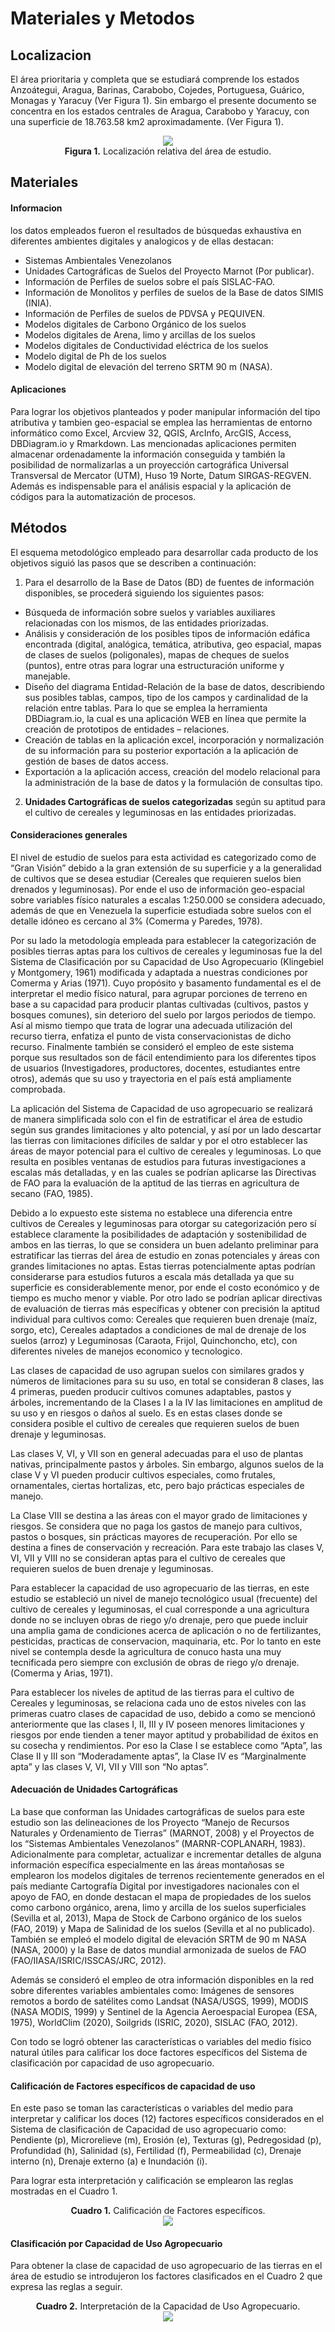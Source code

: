 # Materiales y Metodos {-}

## Localizacion {-}
El área prioritaria y completa que se estudiará comprende los estados Anzoátegui, Aragua, Barinas, Carabobo, Cojedes, Portuguesa, Guárico, Monagas y Yaracuy (Ver Figura 1). Sin embargo el presente documento se concentra en los estados centrales de Aragua, Carabobo y Yaracuy, con una superficie de 18.763.58 km2 aproximadamente. (Ver Figura 1).


<center>![](Imagenes/Localizacion.png)</center>
<center> **Figura 1.** Localización relativa del área de estudio. </center>


## Materiales {-}

#### Informacion {-}

los datos empleados fueron el resultados de búsquedas exhaustiva en diferentes ambientes digitales y analogicos y de ellas destacan:

* Sistemas Ambientales Venezolanos
* Unidades Cartográficas de Suelos del Proyecto Marnot (Por publicar).
* Información de Perfiles de suelos sobre el país SISLAC-FAO.
* Información de Monolitos y perfiles de suelos de la Base de datos SIMIS (INIA).
* Información de Perfiles de suelos de PDVSA y PEQUIVEN.
* Modelos digitales de Carbono Orgánico de los suelos
* Modelos digitales de Arena, limo y arcillas de los suelos
* Modelos digitales de Conductividad eléctrica de los suelos
* Modelo digital de Ph de los suelos
* Modelo digital de elevación del terreno SRTM 90 m (NASA).


#### Aplicaciones {-}

Para lograr los objetivos planteados y poder manipular información del tipo atributiva y tambien geo-espacial se emplea las herramientas de entorno informático como Excel, Arcview 32, QGIS, ArcInfo, ArcGIS, Access, DBDiagram.io y Rmarkdown. Las mencionadas aplicaciones permiten almacenar ordenadamente la información conseguida y también la posibilidad de normalizarlas a un proyección cartográfica Universal Transversal de Mercator (UTM), Huso 19 Norte, Datum SIRGAS-REGVEN. Además es indispensable para el análisis espacial y la aplicación de códigos  para la automatización de procesos.

## Métodos {-}

El esquema metodológico empleado para desarrollar cada producto de los objetivos siguió las pasos  que se describen a continuación: 

1. Para el desarrollo de la Base de Datos (BD) de fuentes de información disponibles, se procederá siguiendo los siguientes pasos:

* Búsqueda de información sobre suelos y variables auxiliares relacionadas con los mismos, de las entidades priorizadas.
* Análisis y consideración de los posibles tipos de información edáfica encontrada (digital, analógica, temática, atributiva, geo espacial, mapas de clases de suelos (poligonales), mapas de cheques de suelos (puntos), entre otras para lograr una estructuración uniforme y manejable.
* Diseño del diagrama Entidad-Relación de la base de datos, describiendo sus posibles tablas, campos, tipo de los campos y cardinalidad de la relación entre tablas. Para lo que se emplea la herramienta DBDiagram.io, la cual es una aplicación WEB en línea que permite la creación de prototipos de entidades – relaciones. 
* Creación de tablas en la aplicación excel, incorporación y normalización de su información para su posterior exportación a la aplicación de gestión de bases de datos access.
* Exportación a la aplicación access, creación del modelo relacional para la administración de la base de datos y la formulación de consultas tipo.


2. **Unidades Cartográficas de suelos categorizadas** según su aptitud para el cultivo de cereales y leguminosas en las entidades priorizadas.

#### Consideraciones generales {-}

El nivel de estudio de suelos para esta actividad es categorizado como de “Gran Visión” debido a la gran extensión de su superficie y a la generalidad de cultivos que se desea estudiar (Cereales que requieren suelos bien drenados y leguminosas). Por ende el uso de información geo-espacial sobre variables físico naturales a escalas 1:250.000 se considera adecuado, además de que en Venezuela la superficie estudiada sobre suelos con el detalle idóneo es cercano al 3% (Comerma y Paredes, 1978).

Por su lado la metodología empleada para establecer la categorización de posibles tierras aptas para los cultivos de cereales y leguminosas fue la del Sistema de Clasificación por su Capacidad de Uso Agropecuario (Klingebiel y Montgomery, 1961) modificada y adaptada a nuestras condiciones por Comerma y Arias (1971). Cuyo propósito y basamento fundamental es el de interpretar el medio físico natural, para agrupar porciones de terreno en base a su capacidad para producir plantas cultivadas (cultivos, pastos y bosques comunes), sin deterioro del suelo por largos periodos de tiempo. Así al mismo tiempo que trata de lograr una adecuada utilización del recurso tierra, enfatiza el punto de vista conservacionistas de dicho recurso. Finalmente también se consideró el empleo de este sistema porque sus resultados son de fácil entendimiento para los diferentes tipos de usuarios (Investigadores, productores, docentes, estudiantes entre otros), además que su uso y trayectoria en el país está ampliamente comprobada. 

La aplicación del Sistema de Capacidad de uso agropecuario se realizará de manera simplificada solo con el fin de estratificar el área de estudio según sus grandes limitaciones y alto potencial, y así por un lado descartar las tierras con limitaciones difíciles de saldar y por el otro establecer las áreas de mayor potencial para el cultivo de cereales y leguminosas. Lo que resulta en posibles ventanas de estudios para futuras investigaciones a escalas más detalladas, y en las cuales se podrían aplicarse las Directivas de FAO para la evaluación de la aptitud de las tierras en agricultura de secano (FAO, 1985).

Debido a lo expuesto este sistema no establece una diferencia entre cultivos de Cereales y leguminosas para otorgar su categorización pero sí establece claramente la  posibilidades de adaptación y sostenibilidad de ambos en las tierras, lo que se considera un buen adelanto preliminar para estratificar las tierras del área de estudio en zonas potenciales y áreas con grandes limitaciones no aptas. Estas tierras potencialmente aptas podrían considerarse para estudios futuros a escala más detallada ya que su superficie es considerablemente menor, por ende el costo económico y de tiempo es mucho menor y viable. Por otro lado se podrían aplicar directivas de evaluación de tierras más específicas y obtener con precisión la aptitud individual para cultivos como: Cereales que requieren buen drenaje (maíz, sorgo, etc), Cereales adaptados a condiciones de mal de drenaje de los suelos (arroz) y Leguminosas (Caraota, Frijol, Quinchoncho, etc), con diferentes niveles de manejos economico y tecnologico.

Las clases de capacidad de uso agrupan suelos con similares grados y números de limitaciones para su su uso, en total se consideran 8 clases, las 4 primeras, pueden producir cultivos comunes adaptables, pastos y árboles, incrementando de la Clases I a la IV las limitaciones en amplitud de su uso y en riesgos o daños al suelo. Es en estas clases donde se considera posible el cultivo de cereales que requieren suelos de buen drenaje y leguminosas.

Las clases V, VI, y VII son en general adecuadas para el uso de plantas nativas, principalmente pastos y árboles. Sin embargo, algunos suelos de la clase V y VI pueden producir cultivos especiales, como frutales, ornamentales, ciertas hortalizas, etc, pero bajo prácticas especiales de manejo.

La Clase VIII se destina a las áreas con el mayor grado de limitaciones y riesgos. Se considera que no paga los gastos de manejo para cultivos, pastos o bosques, sin prácticas mayores de recuperación. Por ello se destina a fines de conservación y recreación. Para este trabajo las clases V, VI, VII y VIII no se consideran aptas para el cultivo de cereales que requieren suelos de buen drenaje y leguminosas.

Para establecer la capacidad de uso agropecuario de las tierras, en este estudio se  estableció un nivel de manejo tecnológico usual (frecuente) del cultivo de cereales y leguminosas, el cual corresponde a una agricultura donde no se incluyen obras de riego y/o drenaje, pero que puede incluir una amplia gama de condiciones acerca de aplicación o no de fertilizantes, pesticidas, practicas de conservacion, maquinaria, etc. Por lo tanto en este nivel se contempla desde la agricultura de conuco hasta una muy tecnificada pero siempre con exclusión de obras de riego y/o drenaje. (Comerma y Arias, 1971).

Para establecer los niveles de aptitud de las tierras para el cultivo de Cereales y leguminosas, se relaciona cada uno de estos niveles con las primeras cuatro clases de capacidad de uso, debido a como se mencionó anteriormente que las clases I, II, III y IV poseen menores limitaciones y riesgos por ende tienden a tener mayor aptitud y probabilidad de éxitos en su cosecha y rendimientos. Por eso la Clase I se establece como “Apta”, las Clase II y III son “Moderadamente aptas”, la Clase IV es “Marginalmente apta” y las clases V, VI, VII y VIII son “No aptas”.


#### Adecuación de Unidades Cartográficas {-}

La base que conforman las Unidades cartográficas de suelos para este estudio son las delineaciones de los Proyecto “Manejo de Recursos Naturales y Ordenamiento de Tierras” (MARNOT, 2008) y el Proyectos de los “Sistemas Ambientales Venezolanos” (MARNR-COPLANARH, 1983). Adicionalmente para completar, actualizar e incrementar detalles de alguna información específica especialmente en las áreas montañosas se emplearon los modelos digitales de terrenos recientemente generados en el país mediante Cartografía Digital por investigadores nacionales con el apoyo de FAO, en donde destacan el mapa de propiedades de los suelos como carbono orgánico, arena, limo y arcilla de los suelos superficiales (Sevilla et al, 2013), Mapa de Stock de Carbono orgánico de los suelos (FAO, 2019) y Mapa de Salinidad de los suelos (Sevilla et al no publicado). También se empleó el modelo digital de elevación SRTM de 90 m NASA (NASA, 2000) y la Base de datos mundial armonizada de suelos de FAO (FAO/IIASA/ISRIC/ISSCAS/JRC, 2012). 

Además se consideró el empleo de otra información disponibles en la red sobre diferentes variables ambientales como: Imágenes de sensores remotos a bordo de satélites como Landsat (NASA/USGS, 1999), MODIS (NASA MODIS, 1999) y Sentinel de la Agencia Aeroespacial Europea (ESA, 1975), WorldClim (2020), Soilgrids (ISRIC, 2020), SISLAC (FAO, 2012).

Con todo se logró obtener las características o variables del medio físico natural útiles para calificar los doce factores específicos del Sistema de clasificación por capacidad de uso agropecuario.


#### Calificación de Factores específicos de capacidad de uso {-}

En este paso se toman las características o variables del medio para interpretar y calificar los doces (12) factores específicos considerados en el Sistema de clasificación de Capacidad de uso agropecuario como: Pendiente (p), Microrelieve (m), Erosión (e), Texturas (g), Pedregosidad (p), Profundidad (h), Salinidad (s), Fertilidad (f), Permeabilidad (c), Drenaje interno (n), Drenaje externo (a) e Inundación (i).  

Para lograr esta interpretación y calificación se emplearon las reglas mostradas en el Cuadro 1.

<center>**Cuadro 1.** Calificación de Factores específicos.</center>
<center>![](Imagenes/Cuadro_factores.PNG)</center>


#### Clasificación por Capacidad de Uso Agropecuario {-}

Para obtener la clase de capacidad de uso agropecuario de las tierras en el área de estudio se introdujeron los factores clasificados en el Cuadro 2 que expresa las reglas a seguir. 

<center>**Cuadro 2.** Interpretación de la Capacidad de Uso Agropecuario.</center>
<center>![](Imagenes/cuso.PNG)</center>

